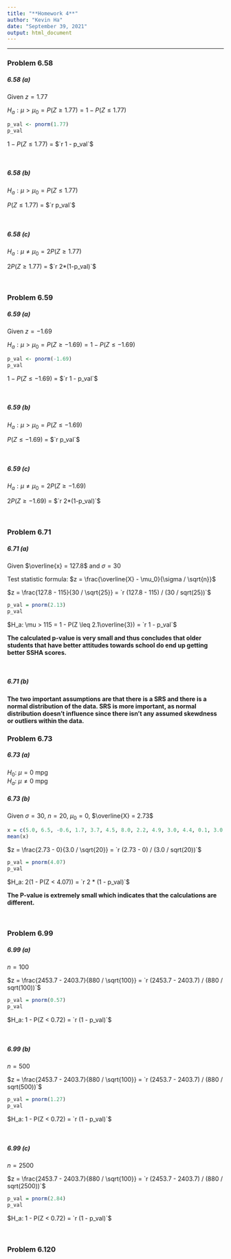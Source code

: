 ```yaml
---
title: "**Homework 4**"
author: "Kevin Ha"
date: "September 39, 2021"
output: html_document
---
```

---

### **Problem 6.58**

##### 6.58 (a)
Given $z = 1.77$

$H_a: \mu > \mu_0 = P(Z \geq 1.77) = 1 - P(Z \leq 1.77)$

```r
p_val <- pnorm(1.77)
p_val
```

$1 - P(Z \leq 1.77)$ = $`r 1 - p_val`$

\

##### 6.58 (b)
$H_a: \mu > \mu_0 = P(Z \leq 1.77)$

$P(Z \leq 1.77)$ = $`r p_val`$

\

##### 6.58 (c)
$H_a: \mu \neq \mu_0 = 2P(Z \geq 1.77)$

$2P(Z \geq 1.77)$ = $`r 2*(1-p_val)`$

\

### **Problem 6.59**
##### 6.59 (a)
Given $z = -1.69$

$H_a: \mu > \mu_0 = P(Z \geq -1.69) = 1 - P(Z \leq -1.69)$

```r
p_val <- pnorm(-1.69)
p_val
```

$1 - P(Z \leq -1.69)$ = $`r 1 - p_val`$

\

##### 6.59 (b)
$H_a: \mu > \mu_0 = P(Z \leq -1.69)$

$P(Z \leq -1.69)$ = $`r p_val`$

\

##### 6.59 (c)
$H_a: \mu \neq \mu_0 = 2P(Z \geq -1.69)$

$2P(Z \geq -1.69)$ = $`r 2*(1-p_val)`$

\

### **Problem 6.71**
##### 6.71 (a)
Given $\overline{x} = 127.8$ and $\sigma = 30$

Test statistic formula: $z = \frac{\overline{X} - \mu_0}{\sigma / \sqrt{n}}$

$z = \frac{127.8 - 115}{30 / \sqrt{25}} = `r (127.8 - 115) / (30 / sqrt(25))`$

```r
p_val = pnorm(2.13)
p_val 
```

$H_a: \mu > 115 = 1 - P(Z \leq 2.1\overline{3}) = `r 1 - p_val`$

**The calculated p-value is very small and thus concludes that older students that have better attitudes towards school do end up getting better SSHA scores.**

\

##### 6.71 (b)
**The two important assumptions are that there is a SRS and there is a normal distribution of the data. SRS is more important, as normal distribution doesn't influence since there isn't any assumed skewdness or outliers within the data.**

### **Problem 6.73**
##### 6.73 (a)
$H_0:$ $\mu = 0$ mpg  
$H_a:$ $\mu \neq 0$ mpg

##### 6.73 (b)
Given $\sigma = 30$, $n = 20$, $\mu_0 = 0$, $\overline{X} = 2.73$

```r
x = c(5.0, 6.5, -0.6, 1.7, 3.7, 4.5, 8.0, 2.2, 4.9, 3.0, 4.4, 0.1, 3.0, 1.1, 1.1, 5.0, 2.1, 3.7, -0.6, -4.2)
mean(x)
```

$z = \frac{2.73 - 0}{3.0 / \sqrt{20}} = `r (2.73 - 0) / (3.0 / sqrt(20))`$

```r
p_val = pnorm(4.07)
p_val 
```

$H_a: 2(1 - P(Z < 4.07)) = `r 2 * (1 - p_val)`$

**The P-value is extremely small which indicates that the calculations are different.**

\

### **Problem 6.99**
##### 6.99 (a)
$n = 100$

$z = \frac{2453.7 - 2403.7}{880 / \sqrt{100}} = `r (2453.7 - 2403.7) / (880 / sqrt(100))`$

```r
p_val = pnorm(0.57)
p_val 
```

$H_a: 1 - P(Z < 0.72) = `r (1 - p_val)`$

\

##### 6.99 (b)
$n = 500$

$z = \frac{2453.7 - 2403.7}{880 / \sqrt{100}} = `r (2453.7 - 2403.7) / (880 / sqrt(500))`$

```r
p_val = pnorm(1.27)
p_val 
```

$H_a: 1 - P(Z < 0.72) = `r (1 - p_val)`$

\

##### 6.99 (c)
$n = 2500$

$z = \frac{2453.7 - 2403.7}{880 / \sqrt{100}} = `r (2453.7 - 2403.7) / (880 / sqrt(2500))`$

```r
p_val = pnorm(2.84)
p_val 
```

$H_a: 1 - P(Z < 0.72) = `r (1 - p_val)`$

\

### **Problem 6.120**



